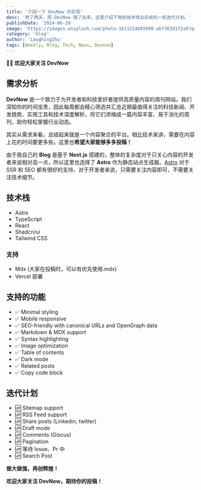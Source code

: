 ```yaml
---
title: '介绍一下 DevNow 的实现'
desc: '熬了两天，把 DevNow 搞了出来，这里介绍下用到技术栈及后续的一些迭代计划。'
publishDate: '2024-06-28'
image: 'https://images.unsplash.com/photo-1611224885990-ab7363d1f2a9?q=80&w=3139&auto=format&fit=crop&ixlib=rb-4.0.3&ixid=M3wxMjA3fDB8MHxwaG90by1wYWdlfHx8fGVufDB8fHx8fA%3D%3D'
category: 'blog'
author: 'LaughingZhu'
tags: [Weekly, Blog, Tech, News, Devnow]
---
```


**👏🏻 欢迎大家关注 DevNow**

## 需求分析

**DevNow** 是一个致力于为开发者和科技爱好者提供高质量内容的周刊网站。我们深知你的时间宝贵，因此每周都会精心筛选并汇总近期最值得关注的科技新闻、开发趋势、实用工具和技术深度解析，将它们浓缩成一篇内容丰富、易于消化的周刊，助你轻松掌握行业动态。

其实从需求来看，总结起来就是一个内容聚合的平台。相比技术来讲，需要在内容上花的时间要更多些。这里也**希望大家能够多多投稿！**

由于我自己的 **Blog** 是基于 **Next.js** 搭建的，整体的复杂度对于只关心内容的开发者来说相对高一点，所以这里也选择了 **Astro** 作为静态站点生成器。[Astro](https://astro.build/) 对于 SSR 和 SEO 都有很好的支持，对于开发者来说，只需要关注内容即可，不需要关注技术细节。

## 技术栈

- Astro
- TypeScript
- React
- Shadcn/ui
- Tailwind CSS

### 支持

- Mdx (大家在投稿时，可以有优先使用.mdx)
- Vercel 部署

## 支持的功能

- ✅ Minimal styling
- ✅ Mobile responsive
- ✅ SEO-friendly with canonical URLs and OpenGraph data
- ✅ Markdown & MDX support
- ✅ Syntax highlighting
- ✅ Image optimization
- ✅ Table of contents
- ✅ Dark mode
- ✅ Related posts
- ✅ Copy code block

## 迭代计划

- 🆙 Sitemap support
- 🆙 RSS Feed support
- 🆙 Share posts (Linkedin, twitter)
- 🆙 Draft mode
- 🆙 Comments (Giscus)
- 🆙 Pagination
- 🆙 等待 Issue、Pr 中
- 🆙 Search Post

**做大做强，再创辉煌！**

**欢迎大家关注 DevNow，期待你的投稿！**
